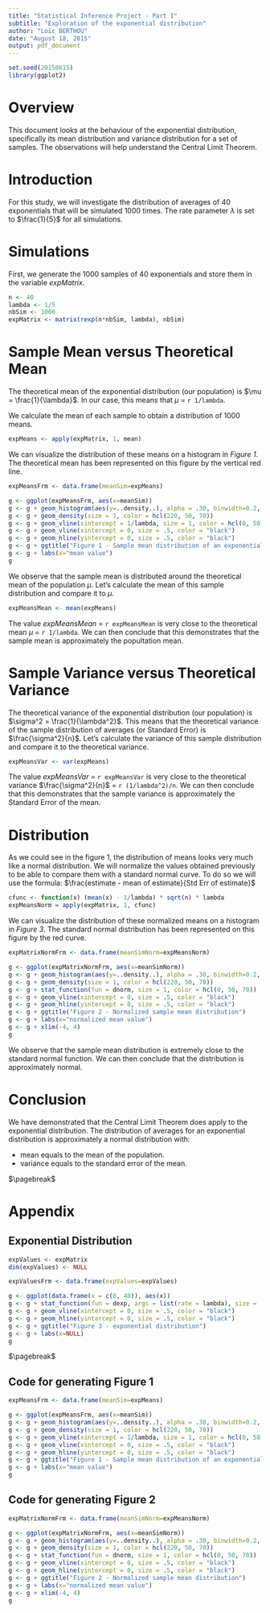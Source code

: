 ```yaml
---
title: "Statistical Inference Project - Part I"
subtitle: "Exploration of the exponential distribution"
author: "Loïc BERTHOU"
date: "August 18, 2015"
output: pdf_document
---
```


```r
set.seed(20150815)
library(ggplot2)
```

# Overview

This document looks at the behaviour of the exponential distribution, specifically its mean distribution and variance distribution for a set of samples. The observations will help understand the Central Limit Theorem.

# Introduction

For this study, we will investigate the distribution of averages of 40 exponentials that will be simulated 1000 times. The rate parameter $\lambda$ is set to $\frac{1}{5}$ for all simulations.

# Simulations

First, we generate the 1000 samples of 40 exponentials and store them in the variable _expMatrix_.

```r
n <- 40
lambda <- 1/5
nbSim <- 1000
expMatrix <- matrix(rexp(n*nbSim, lambda), nbSim)
```

# Sample Mean versus Theoretical Mean

The theoretical mean of the exponential distribution (our population) is $\mu = \frac{1}{\lambda}$. In our case, this means that $\mu$ = `r 1/lambda`.

We calculate the mean of each sample to obtain a distribution of 1000 means.

```r
expMeans <- apply(expMatrix, 1, mean)
```

We can visualize the distribution of these means on a histogram in *Figure 1*. The theoretical mean has been represented on this figure by the vertical red line.

```r
expMeansFrm <- data.frame(meanSim=expMeans)

g <- ggplot(expMeansFrm, aes(x=meanSim))
g <- g + geom_histogram(aes(y=..density..), alpha = .30, binwidth=0.2, linetype="blank", fill=hcl(220, 50, 70))
g <- g + geom_density(size = 1, color = hcl(220, 50, 70))
g <- g + geom_vline(xintercept = 1/lambda, size = 1, color = hcl(0, 50, 70))
g <- g + geom_vline(xintercept = 0, size = .5, color = "black")
g <- g + geom_hline(yintercept = 0, size = .5, color = "black")
g <- g + ggtitle("Figure 1 - Sample mean distribution of an exponential distribution")
g <- g + labs(x="mean value")
g
```

We observe that the sample mean is distributed around the theoretical mean of the population $\mu$. Let's calculate the mean of this sample distribution and compare it to $\mu$.

```r
expMeansMean <- mean(expMeans)
```

The value _expMeansMean_ = `r expMeansMean` is very close to the theoretical mean $\mu$ = `r 1/lambda`. We can then conclude that this demonstrates that the sample mean is approximately the popultation mean.

# Sample Variance versus Theoretical Variance

The theoretical variance of the exponential distribution (our population) is $\sigma^2 = \frac{1}{\lambda^2}$. This means that the theoretical variance of the sample distribution of averages (or Standard Error) is $\frac{\sigma^2}{n}$. Let's calculate the variance of this sample distribution and compare it to the theoretical variance.

```r
expMeansVar <- var(expMeans)
```

The value _expMeansVar_ = `r expMeansVar` is very close to the theoretical variance $\frac{\sigma^2}{n}$ = `r (1/lambda^2)/n`. We can then conclude that this demonstrates that the sample variance is approximately the Standard Error of the mean.

# Distribution

As we could see in the figure 1, the distribution of means looks very much like a normal distribution. We will normalize the values obtained previously to be able to compare them with a standard normal curve. To do so we will use the formula:
$\frac{estimate - mean of estimate}{Std Err of estimate}$

```r
cfunc <- function(x) (mean(x) - 1/lambda) * sqrt(n) * lambda
expMeansNorm = apply(expMatrix, 1, cfunc)
```

We can visualize the distribution of these normalized means on a histogram in *Figure 3*.
The standard normal distribution has been represented on this figure by the red curve.

```r
expMatrixNormFrm <- data.frame(meanSimNorm=expMeansNorm)

g <- ggplot(expMatrixNormFrm, aes(x=meanSimNorm))
g <- g + geom_histogram(aes(y=..density..), alpha = .30, binwidth=0.2, linetype="blank", fill=hcl(220, 50, 70))
g <- g + geom_density(size = 1, color = hcl(220, 50, 70))
g <- g + stat_function(fun = dnorm, size = 1, color = hcl(0, 50, 70))
g <- g + geom_vline(xintercept = 0, size = .5, color = "black")
g <- g + geom_hline(yintercept = 0, size = .5, color = "black")
g <- g + ggtitle("Figure 2 - Normalized sample mean distribution")
g <- g + labs(x="normalized mean value")
g <- g + xlim(-4, 4)
g
```

We observe that the sample mean distribution is extremely close to the standard normal function.
We can then conclude that the distribution is approximately normal.

# Conclusion

We have demonstrated that the Central Limit Theorem does apply to the exponential distribution. 
The distribution of averages for an exponential distribution is approximately a normal distribution with:

- mean equals to the mean of the population.
- variance equals to the standard error of the mean.

$\pagebreak$

# Appendix

## Exponential Distribution

```r
expValues <- expMatrix
dim(expValues) <- NULL

expValuesFrm <- data.frame(expValues=expValues)

g <- ggplot(data.frame(x = c(0, 40)), aes(x))
g <- g + stat_function(fun = dexp, args = list(rate = lambda), size = .5, color = hcl(180, 50, 70))
g <- g + geom_vline(xintercept = 0, size = .5, color = "black")
g <- g + geom_hline(yintercept = 0, size = .5, color = "black")
g <- g + ggtitle("Figure 3 - exponential distribution")
g <- g + labs(x=NULL)
g

```

$\pagebreak$

## Code for generating Figure 1

```r
expMeansFrm <- data.frame(meanSim=expMeans)

g <- ggplot(expMeansFrm, aes(x=meanSim))
g <- g + geom_histogram(aes(y=..density..), alpha = .30, binwidth=0.2, linetype="blank", fill=hcl(220, 50, 70))
g <- g + geom_density(size = 1, color = hcl(220, 50, 70))
g <- g + geom_vline(xintercept = 1/lambda, size = 1, color = hcl(0, 50, 70))
g <- g + geom_vline(xintercept = 0, size = .5, color = "black")
g <- g + geom_hline(yintercept = 0, size = .5, color = "black")
g <- g + ggtitle("Figure 1 - Sample mean distribution of an exponential distribution")
g <- g + labs(x="mean value")
g
```

## Code for generating Figure 2

```r
expMatrixNormFrm <- data.frame(meanSimNorm=expMeansNorm)

g <- ggplot(expMatrixNormFrm, aes(x=meanSimNorm))
g <- g + geom_histogram(aes(y=..density..), alpha = .30, binwidth=0.2, linetype="blank", fill=hcl(220, 50, 70))
g <- g + geom_density(size = 1, color = hcl(220, 50, 70))
g <- g + stat_function(fun = dnorm, size = 1, color = hcl(0, 50, 70))
g <- g + geom_vline(xintercept = 0, size = .5, color = "black")
g <- g + geom_hline(yintercept = 0, size = .5, color = "black")
g <- g + ggtitle("Figure 2 - Normalized sample mean distribution")
g <- g + labs(x="normalized mean value")
g <- g + xlim(-4, 4)
g
```
